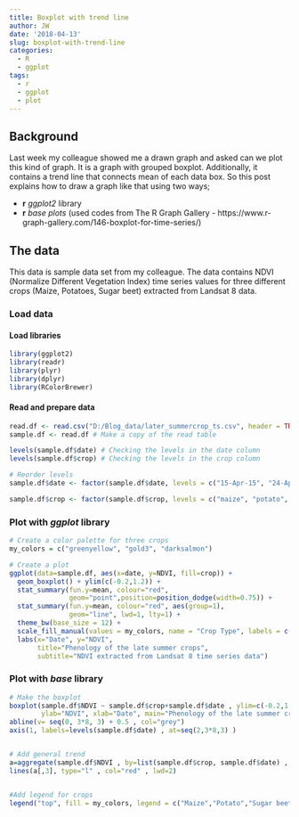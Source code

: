 ```yaml
---
title: Boxplot with trend line
author: JW
date: '2018-04-13'
slug: boxplot-with-trend-line
categories:
  - R
  - ggplot
tags:
  - r
  - ggplot
  - plot
---
```


## Background

Last week my colleague showed me a drawn graph and asked can we plot this kind of graph. It is a graph with grouped boxplot. Additionally, it contains a trend line that connects mean of each data box. So this post explains how to draw a graph like that using two ways;

+ **r** *ggplot2* library 
+ **r** *base plots* (used codes from The R Graph Gallery - https://www.r-graph-gallery.com/146-boxplot-for-time-series/)

## The data

This data is sample data set from my colleague. The data contains NDVI (Normalize Different Vegetation Index) time series values for three different crops (Maize, Potatoes, Sugar beet) extracted from Landsat 8 data.

### Load data

#### Load libraries

```r
library(ggplot2)
library(readr)
library(plyr)
library(dplyr)
library(RColorBrewer)
```

#### Read and prepare data
```r
read.df <- read.csv("D:/Blog_data/later_summercrop_ts.csv", header = TRUE)
sample.df <- read.df # Make a copy of the read table

levels(sample.df$date) # Checking the levels in the date column
levels(sample.df$crop) # Checking the levels in the crop column

# Reorder levels
sample.df$date <- factor(sample.df$date, levels = c("15-Apr-15", "24-Apr-15", "10-May-15", "04-Jul-15","07-Aug-15", "21-Aug-15", "23-Aug-15", "30-Aug-15"))

sample.df$crop <- factor(sample.df$crop, levels = c("maize", "potato", "sugar beet"))
```

### Plot with *ggplot* library

```r

# Create a color palette for three crops
my_colors = c("greenyellow", "gold3", "darksalmon")

# Create a plot
ggplot(data=sample.df, aes(x=date, y=NDVI, fill=crop)) +
  geom_boxplot() + ylim(c(-0.2,1.2)) +
  stat_summary(fun.y=mean, colour="red",
               geom="point",position=position_dodge(width=0.75)) +
  stat_summary(fun.y=mean, colour="red", aes(group=1),
               geom="line", lwd=1, lty=1) +
  theme_bw(base_size = 12) +
  scale_fill_manual(values = my_colors, name = "Crop Type", labels = c("Maize","Potato","Sugar beet")) +
  labs(x="Date", y="NDVI", 
       title="Phenology of the late summer crops", 
       subtitle="NDVI extracted from Landsat 8 time series data")
```

### Plot with *base* library

```r
# Make the boxplot
boxplot(sample.df$NDVI ~ sample.df$crop+sample.df$date , ylim=c(-0.2,1.2), xaxt="n" , xlab="Date" , col=my_colors , pch=20 , cex=0.3 , 
        ylab="NDVI", xlab="Date", main="Phenology of the late summer crops \n NDVI extracted from Landsat 8 time series data" )
abline(v= seq(0, 3*8, 3) + 0.5 , col="grey")
axis(1, labels=levels(sample.df$date) , at=seq(2,3*8,3) )


# Add general trend
a=aggregate(sample.df$NDVI , by=list(sample.df$crop, sample.df$date) , mean)
lines(a[,3], type="l" , col="red" , lwd=2)


#Add legend for crops
legend("top", fill = my_colors, legend = c("Maize","Potato","Sugar beet"), horiz = T)
```
